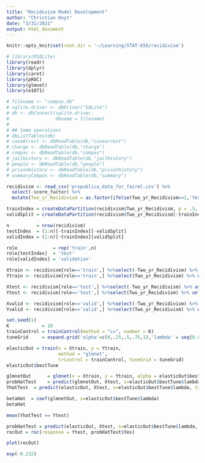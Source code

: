 ```yaml
---
title: "Recidivism Model Development"
author: "Christian Hoyt"
date: "3/31/2021"
output: html_document
---
```


```r
knitr::opts_knit$set(root.dir = '~/Learning/STAT-656/recidivism')
```


```r
# library(RSQLite)
library(readr)
library(dplyr)
library(caret)
library(pROC)
library(glmnet)
library(e1071)
```


```r
# filename <- "compas.db"
# sqlite.driver <- dbDriver("SQLite")
# db <- dbConnect(sqlite.driver,
#                 dbname = filename)
#                 
# ## Some operations
# dbListTables(db)
# caseArrest <- dbReadTable(db,"casearrest")
# charge <- dbReadTable(db,"charge")
# compas <- dbReadTable(db,"compas")
# jailHistory <- dbReadTable(db,"jailHistory")
# people <- dbReadTable(db,"people")
# prisonHistory <- dbReadTable(db,"prisonhistory")
# summaryCompas <- dbReadTable(db,"summary")
```

```r
recidivism <- read_csv('propublica_data_for_fairml.csv') %>%
  select(-score_factor) %>%
  mutate(Two_yr_Recidivism = as.factor(ifelse(Two_yr_Recidivism==1,'Yes','No')))

trainIndex = createDataPartition(recidivism$Two_yr_Recidivism, p = .5, list = FALSE) %>% as.vector(.)
validSplit = createDataPartition(recidivism$Two_yr_Recidivism[-trainIndex], p = .5, list = FALSE) %>% as.vector(.)

n          = nrow(recidivism)
testIndex  = (1:n)[-trainIndex][-validSplit]
validIndex = (1:n)[-trainIndex][validSplit]

role             = rep('train',n)
role[testIndex]  = 'test'
role[validIndex] = 'validation'

Xtrain <- recidivism[role=='train',] %>%select(-Two_yr_Recidivism) %>% as.matrix(.)
Ytrain <- recidivism[role=='train',] %>%select(Two_yr_Recidivism) %>% unlist(.)

Xtest <- recidivism[role=='test',] %>%select(-Two_yr_Recidivism) %>% as.matrix(.)
Ytest <- recidivism[role=='test',] %>%select(Two_yr_Recidivism) %>% unlist(.)

Xvalid <- recidivism[role=='valid',] %>%select(-Two_yr_Recidivism) %>% as.matrix(.)
Yvalid <- recidivism[role=='valid',] %>%select(Two_yr_Recidivism) %>% unlist(.)
```

```r
set.seed(1)
K            = 10
trainControl = trainControl(method = "cv", number = K)
tuneGrid     = expand.grid('alpha'=c(0,.25,.5,.75,1),'lambda' = seq(0.000001, .001, length.out = 30))

elasticOut = train(x = Xtrain, y = Ytrain,
                   method = "glmnet", 
                   trControl = trainControl, tuneGrid = tuneGrid)
elasticOut$bestTune
```

```r
glmnetOut      = glmnet(x = Xtrain, y = Ytrain, alpha = elasticOut$bestTune$alpha, family = 'binomial')
probHatTest    = predict(glmnetOut, Xtest, s=elasticOut$bestTune$lambda, type = 'response')
YhatTest  = predict(elasticOut, Xtest, s=elasticOut$bestTune$lambda, type = 'raw')
```



```r
betaHat  = coef(glmnetOut, s=elasticOut$bestTune$lambda)
betaHat
```

```r
mean(YhatTest == Ytest)
```

```r
probHatTest = predict(elasticOut, Xtest, s=elasticOut$bestTune$lambda, type = 'prob')
rocOut = roc(response = Ytest, probHatTest$Yes)
```

```r
plot(rocOut)
```

```r
exp(-0.232)
```






